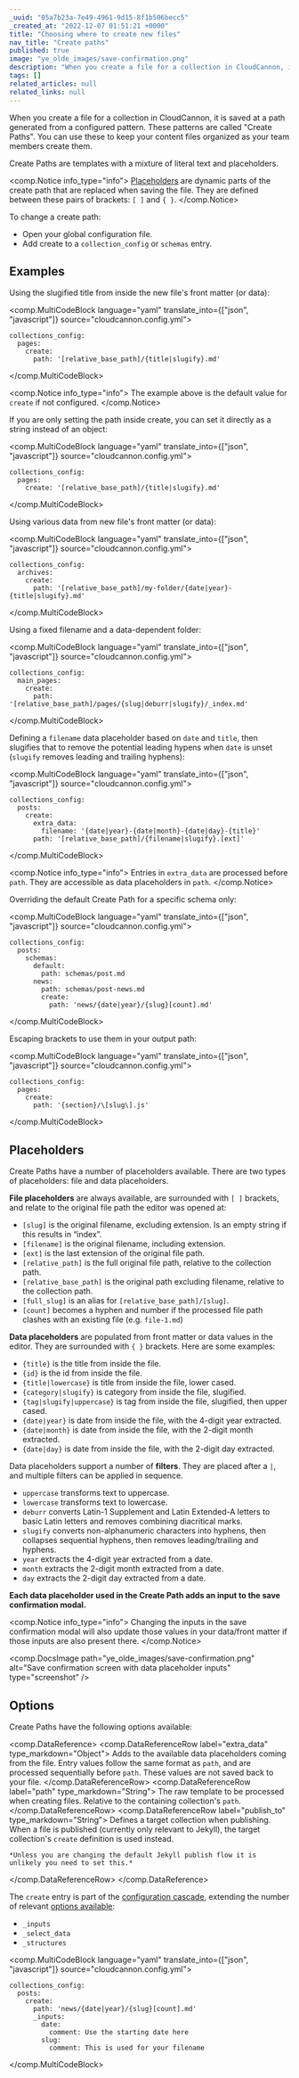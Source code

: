 ```yaml
---
_uuid: "05a7b23a-7e49-4961-9d15-8f1b506becc5"
_created_at: "2022-12-07 01:51:21 +0000"
title: "Choosing where to create new files"
nav_title: "Create paths"
published: true
image: "ye_olde_images/save-confirmation.png"
description: "When you create a file for a collection in CloudCannon, it is saved at a path generated from a configured pattern.\nThese patterns are called \"Create Paths\". Create Paths are templates with a mixture of literal text and placeholders. You can use this to organize where your content files are stored as your team members create them."
tags: []
related_articles: null
related_links: null
---
```


When you create a file for a collection in CloudCannon, it is saved at a path generated from a configured pattern. These patterns are called "Create Paths". You can use these to keep your content files organized as your team members create them.

Create Paths are templates with a mixture of literal text and placeholders.

<comp.Notice info_type="info">
  [Placeholders](#placeholders) are dynamic parts of the create path that are replaced when saving the file. They are defined between these pairs of brackets: `[ ]` and `{ }`.
</comp.Notice>

To change a create path:

* Open your global configuration file.
* Add create to a `collection_config` or `schemas` entry.

## Examples
Using the slugified title from inside the new file's front matter (or data):

<comp.MultiCodeBlock language="yaml" translate_into={["json", "javascript"]} source="cloudcannon.config.yml">
```
collections_config:
  pages:
    create:
      path: '[relative_base_path]/{title|slugify}.md'
```
</comp.MultiCodeBlock>

<comp.Notice info_type="info">
  The example above is the default value for `create` if not configured.
</comp.Notice>

If you are only setting the path inside create, you can set it directly as a string instead of an object:

<comp.MultiCodeBlock language="yaml" translate_into={["json", "javascript"]} source="cloudcannon.config.yml">
```
collections_config:
  pages:
    create: '[relative_base_path]/{title|slugify}.md'
```
</comp.MultiCodeBlock>

Using various data from new file's front matter (or data):

<comp.MultiCodeBlock language="yaml" translate_into={["json", "javascript"]} source="cloudcannon.config.yml">
```
collections_config:
  archives:
    create:
      path: '[relative_base_path]/my-folder/{date|year}-{title|slugify}.md'
```
</comp.MultiCodeBlock>

Using a fixed filename and a data-dependent folder:

<comp.MultiCodeBlock language="yaml" translate_into={["json", "javascript"]} source="cloudcannon.config.yml">
```
collections_config:
  main_pages:
    create:
      path: '[relative_base_path]/pages/{slug|deburr|slugify}/_index.md'
```
</comp.MultiCodeBlock>

Defining a `filename` data placeholder based on `date` and `title`, then slugifies that to remove the potential leading hypens when `date` is unset (`slugify` removes leading and trailing hyphens):

<comp.MultiCodeBlock language="yaml" translate_into={["json", "javascript"]} source="cloudcannon.config.yml">
```
collections_config:
  posts:
    create:
      extra_data:
        filename: '{date|year}-{date|month}-{date|day}-{title}'
      path: '[relative_base_path]/{filename|slugify}.[ext]'
```
</comp.MultiCodeBlock>

<comp.Notice info_type="info">
  Entries in `extra_data` are processed before `path`. They are accessible as data placeholders in `path`.
</comp.Notice>

Overriding the default Create Path for a specific schema only:

<comp.MultiCodeBlock language="yaml" translate_into={["json", "javascript"]} source="cloudcannon.config.yml">
```
collections_config:
  posts:
    schemas:
      default:
        path: schemas/post.md
      news:
        path: schemas/post-news.md
        create:
          path: 'news/{date|year}/{slug}[count].md'
```
</comp.MultiCodeBlock>

Escaping brackets to use them in your output path:

<comp.MultiCodeBlock language="yaml" translate_into={["json", "javascript"]} source="cloudcannon.config.yml">
```
collections_config:
  pages:
    create:
      path: '{section}/\[slug\].js'
```
</comp.MultiCodeBlock>

## Placeholders
Create Paths have a number of placeholders available. There are two types of placeholders: file and data placeholders.

**File placeholders** are always available, are surrounded with `[ ]` brackets, and relate to the original file path the editor was opened at:

* `[slug]` is the original filename, excluding extension. Is an empty string if this results in “index”.
* `[filename]` is the original filename, including extension.
* `[ext]` is the last extension of the original file path.
* `[relative_path]` is the full original file path, relative to the collection path.
* `[relative_base_path]` is the original path excluding filename, relative to the collection path.
* `[full_slug]` is an alias for `[relative_base_path]/[slug]`.
* `[count]` becomes a hyphen and number if the processed file path clashes with an existing file (e.g. `file-1.md`)

**Data placeholders** are populated from front matter or data values in the editor. They are surrounded with `{ }` brackets. Here are some examples:

* `{title}` is the title from inside the file.
* `{id}` is the id from inside the file.
* `{title|lowercase}` is title from inside the file, lower cased.
* `{category|slugify}` is category from inside the file, slugified.
* `{tag|slugify|uppercase}` is tag from inside the file, slugified, then upper cased.
* `{date|year}` is date from inside the file, with the 4-digit year extracted.
* `{date|month}` is date from inside the file, with the 2-digit month extracted.
* `{date|day}` is date from inside the file, with the 2-digit day extracted.

Data placeholders support a number of **filters**. They are placed after a `|`, and multiple filters can be applied in sequence.

* `uppercase` transforms text to uppercase.
* `lowercase` transforms text to lowercase.
* `deburr` converts Latin-1 Supplement and Latin Extended-A letters to basic Latin letters and removes combining diacritical marks.
* `slugify` converts non-alphanumeric characters into hyphens, then collapses sequential hyphens, then removes leading/trailing and hyphens.
* `year` extracts the 4-digit year extracted from a date.
* `month` extracts the 2-digit month extracted from a date.
* `day` extracts the 2-digit day extracted from a date.

**Each data placeholder used in the Create Path adds an input to the save confirmation modal.**

<comp.Notice info_type="info">
  Changing the inputs in the save confirmation modal will also update those values in your data/front matter if those inputs are also present there.
</comp.Notice>

<comp.DocsImage path="ye_olde_images/save-confirmation.png" alt="Save confirmation screen with data placeholder inputs" type="screenshot" />

## Options
Create Paths have the following options available:

<comp.DataReference>
  <comp.DataReferenceRow label="extra_data" type_markdown="Object">
    Adds to the available data placeholders coming from the file. Entry values follow the same format as `path`, and are processed sequentially before `path`. These values are not saved back to your file.
  </comp.DataReferenceRow>
  <comp.DataReferenceRow label="path" type_markdown="String">
    The raw template to be processed when creating files. Relative to the containing collection's `path`.
  </comp.DataReferenceRow>
  <comp.DataReferenceRow label="publish_to" type_markdown="String">
    Defines a target collection when publishing. When a file is published (currently only relevant to Jekyll), the target collection's `create` definition is used instead.

    *Unless you are changing the default Jekyll publish flow it is unlikely you need to set this.*
  </comp.DataReferenceRow>
</comp.DataReference>

The `create` entry is part of the [configuration cascade](/documentation/articles/using-the-configuration-cascade/), extending the number of relevant [options available](/documentation/articles/using-the-configuration-cascade/#options)\:

* `_inputs`
* `_select_data`
* `_structures`

<comp.MultiCodeBlock language="yaml" translate_into={["json", "javascript"]} source="cloudcannon.config.yml">
```
collections_config:
  posts:
    create:
      path: 'news/{date|year}/{slug}[count].md'
      _inputs:
        date:
          comment: Use the starting date here
        slug:
          comment: This is used for your filename
```
</comp.MultiCodeBlock>

